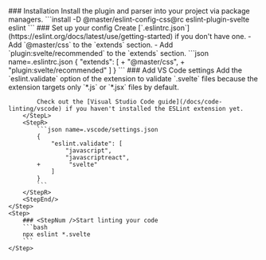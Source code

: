<StepSection className="mt:12x">
    <Step $row>
        <StepL>
            ### <StepNum />Installation
            Install the plugin and parser into your project via package managers.
        </StepL>
        <StepR>
            ```install
            -D @master/eslint-config-css@rc eslint-plugin-svelte eslint
            ```
        </StepR>
    </Step>
    <Step $row>
        <StepL>
            ### <StepNum />Set up your config
            Create [`.eslintrc.json`](https://eslint.org/docs/latest/use/getting-started) if you don't have one.
            - Add `@master/css` to the `extends` section.
            - Add `plugin:svelte/recommended` to the `extends` section.
        </StepL>
        <StepR>
            ```json name=.eslintrc.json
            {
                "extends": [
            +         "@master/css",
            +         "plugin:svelte/recommended"
                ]
            }
            ```
        </StepR>
    </Step>
    <Step $row>
        <StepL>
            ### <StepNum />Add VS Code settings
            Add the `eslint.validate` option of the extension to validate `.svelte` files because the extension targets only `*.js` or `*.jsx` files by default.

            Check out the [Visual Studio Code guide](/docs/code-linting/vscode) if you haven't installed the ESLint extension yet.
        </StepL>
        <StepR>
            ```json name=.vscode/settings.json
            {
                "eslint.validate": [
                    "javascript",
                    "javascriptreact",
            +        "svelte"
                ]
            }
            ```
        </StepR>
        <StepEnd/>
    </Step>
    <Step>
        ### <StepNum />Start linting your code
        ```bash
        npx eslint *.svelte
        ```
    </Step>
</StepSection>